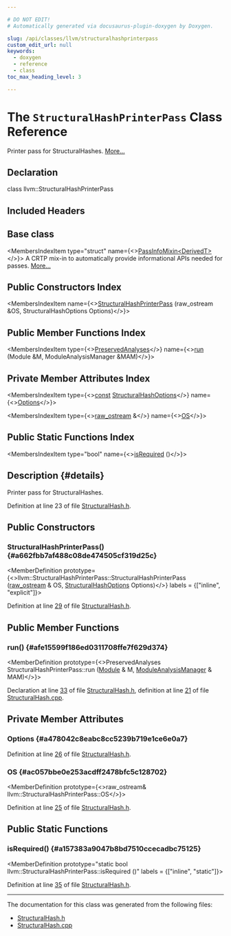 ```yaml
---

# DO NOT EDIT!
# Automatically generated via docusaurus-plugin-doxygen by Doxygen.

slug: /api/classes/llvm/structuralhashprinterpass
custom_edit_url: null
keywords:
  - doxygen
  - reference
  - class
toc_max_heading_level: 3

---
```





# The `StructuralHashPrinterPass` Class Reference

<DoxygenPage pluginConfig={pluginConfig}>

Printer pass for StructuralHashes. <a href="#details">More...</a>

## Declaration

<CodeBlock>class llvm::StructuralHashPrinterPass</CodeBlock>

## Included Headers

<IncludesList>
<IncludesListItem
  filePath="llvm/Analysis/StructuralHash.h"
  permalink="/docs/api/files/include/include/llvm/include/llvm/analysis/structuralhash-h"
  isLocal="true" />
</IncludesList>

## Base class

<MembersIndex>

<MembersIndexItem
  type="struct"
  name={<><a href="/docs/api/structs/llvm/passinfomixin">PassInfoMixin&lt;DerivedT&gt;</a></>}>
A CRTP mix-in to automatically provide informational APIs needed for passes. <a href="/docs/api/structs/llvm/passinfomixin/#details">More...</a>
</MembersIndexItem>

</MembersIndex>

## Public Constructors Index

<MembersIndex>

<MembersIndexItem
  name={<><a href="#a662fbb7af488c08de474505cf319d25c">StructuralHashPrinterPass</a> (raw&#95;ostream &amp;OS, StructuralHashOptions Options)</>}>
</MembersIndexItem>

</MembersIndex>

## Public Member Functions Index

<MembersIndex>

<MembersIndexItem
  type={<><a href="/docs/api/classes/llvm/preservedanalyses">PreservedAnalyses</a></>}
  name={<><a href="#afe15599f186ed0311708ffe7f629d374">run</a> (Module &amp;M, ModuleAnalysisManager &amp;MAM)</>}>
</MembersIndexItem>

</MembersIndex>

## Private Member Attributes Index

<MembersIndex>

<MembersIndexItem
  type={<><a href="/docs/api/files/lib/lib/target/lib/target/aarch64/aarch64promoteconstant-cpp/#a90f8350fecae261c25be85d38b451bff">const</a> <a href="/docs/api/namespaces/llvm/#af85ca655fbe4ec523007c763ebe801fd">StructuralHashOptions</a></>}
  name={<><a href="#a478042c8eabc8cc5239b719e1ce6e0a7">Options</a></>}>
</MembersIndexItem>

<MembersIndexItem
  type={<><a href="/docs/api/classes/llvm/raw-ostream">raw&#95;ostream</a> &amp;</>}
  name={<><a href="#ac057bbe0e253acdff2478bfc5c128702">OS</a></>}>
</MembersIndexItem>

</MembersIndex>

## Public Static Functions Index

<MembersIndex>

<MembersIndexItem
  type="bool"
  name={<><a href="#a157383a9047b8bd7510ccecadbc75125">isRequired</a> ()</>}>
</MembersIndexItem>

</MembersIndex>

## Description {#details}

Printer pass for StructuralHashes.

Definition at line 23 of file <a href="/docs/api/files/include/include/llvm/include/llvm/analysis/structuralhash-h">StructuralHash.h</a>.

<SectionDefinition>

## Public Constructors

### StructuralHashPrinterPass() {#a662fbb7af488c08de474505cf319d25c}

<MemberDefinition
  prototype={<>llvm::StructuralHashPrinterPass::StructuralHashPrinterPass (<a href="/docs/api/classes/llvm/raw-ostream">raw&#95;ostream</a> &amp; OS, <a href="/docs/api/namespaces/llvm/#af85ca655fbe4ec523007c763ebe801fd">StructuralHashOptions</a> Options)</>}
  labels = {["inline", "explicit"]}>

Definition at line <a href="/docs/api/files/include/include/llvm/include/llvm/analysis/structuralhash-h/#l00029">29</a> of file <a href="/docs/api/files/include/include/llvm/include/llvm/analysis/structuralhash-h">StructuralHash.h</a>.
</MemberDefinition>

</SectionDefinition>

<SectionDefinition>

## Public Member Functions

### run() {#afe15599f186ed0311708ffe7f629d374}

<MemberDefinition
  prototype={<>PreservedAnalyses StructuralHashPrinterPass::run (<a href="/docs/api/classes/llvm/module">Module</a> &amp; M, <a href="/docs/api/namespaces/llvm/#af9c9208365fd9ce11392b4d79485e259">ModuleAnalysisManager</a> &amp; MAM)</>}>

Declaration at line <a href="/docs/api/files/include/include/llvm/include/llvm/analysis/structuralhash-h/#l00033">33</a> of file <a href="/docs/api/files/include/include/llvm/include/llvm/analysis/structuralhash-h">StructuralHash.h</a>, definition at line <a href="/docs/api/files/lib/lib/analysis/structuralhash-cpp/#l00021">21</a> of file <a href="/docs/api/files/lib/lib/analysis/structuralhash-cpp">StructuralHash.cpp</a>.
</MemberDefinition>

</SectionDefinition>

<SectionDefinition>

## Private Member Attributes

### Options {#a478042c8eabc8cc5239b719e1ce6e0a7}

<MemberDefinition
  prototype="const StructuralHashOptions llvm::StructuralHashPrinterPass::Options">

Definition at line <a href="/docs/api/files/include/include/llvm/include/llvm/analysis/structuralhash-h/#l00026">26</a> of file <a href="/docs/api/files/include/include/llvm/include/llvm/analysis/structuralhash-h">StructuralHash.h</a>.
</MemberDefinition>

### OS {#ac057bbe0e253acdff2478bfc5c128702}

<MemberDefinition
  prototype={<>raw&#95;ostream&amp; llvm::StructuralHashPrinterPass::OS</>}>

Definition at line <a href="/docs/api/files/include/include/llvm/include/llvm/analysis/structuralhash-h/#l00025">25</a> of file <a href="/docs/api/files/include/include/llvm/include/llvm/analysis/structuralhash-h">StructuralHash.h</a>.
</MemberDefinition>

</SectionDefinition>

<SectionDefinition>

## Public Static Functions

### isRequired() {#a157383a9047b8bd7510ccecadbc75125}

<MemberDefinition
  prototype="static bool llvm::StructuralHashPrinterPass::isRequired ()"
  labels = {["inline", "static"]}>

Definition at line <a href="/docs/api/files/include/include/llvm/include/llvm/analysis/structuralhash-h/#l00035">35</a> of file <a href="/docs/api/files/include/include/llvm/include/llvm/analysis/structuralhash-h">StructuralHash.h</a>.
</MemberDefinition>

</SectionDefinition>

<hr/>

The documentation for this class was generated from the following files:

<ul>
<li><a href="/docs/api/files/include/include/llvm/include/llvm/analysis/structuralhash-h">StructuralHash.h</a></li>
<li><a href="/docs/api/files/lib/lib/analysis/structuralhash-cpp">StructuralHash.cpp</a></li>
</ul>

</DoxygenPage>

